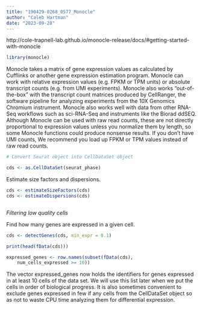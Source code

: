 ```yaml
---
title: "190429-0268_0577_Monocle"
author: "Caleb Hartman"
date: "2023-09-28"
---
```


http://cole-trapnell-lab.github.io/monocle-release/docs/#getting-started-with-monocle

```r

library(monocle)


```

Monocle takes a matrix of gene expression values as calculated by Cufflinks or another gene expression estimation program. Monocle can work with relative expression values (e.g. FPKM or TPM units) or absolute transcript counts (e.g. from UMI experiments). Monocle also works "out-of-the-box" with the transcript count matrices produced by CellRanger, the software pipeline for analyzing experiments from the 10X Genomics Chromium instrument. Monocle also works well with data from other RNA-Seq workflows such as sci-RNA-Seq and instruments like the Biorad ddSEQ. Although Monocle can be used with raw read counts, these are not directly proportional to expression values unless you normalize them by length, so some Monocle functions could produce nonsense results. If you don't have UMI counts, We recommend you load up FPKM or TPM values instead of raw read counts.


```r
# Convert Seurat object into CellDataSet object 

cds <- as.CellDataSet(seurat_phase)

```

Estimate size factors and dispersions. 
```r

cds <- estimateSizeFactors(cds)
cds <- estimateDispersions(cds)



```


*Filtering low quality cells*

Find how many genes are expressed in a given cell. 

```r
cds <- detectGenes(cds, min_expr = 0.1)

print(head(fData(cds)))
```

```r
expressed_genes <- row.names(subset(fData(cds),
    num_cells_expressed >= 10))


```

The vector expressed_genes now holds the identifiers for genes expressed in at least 10 cells of the data set. We will use this list later when we put the cells in order of biological progress. It is also sometimes convenient to exclude genes expressed in few if any cells from the CellDataSet object so as not to waste CPU time analyzing them for differential expression.
